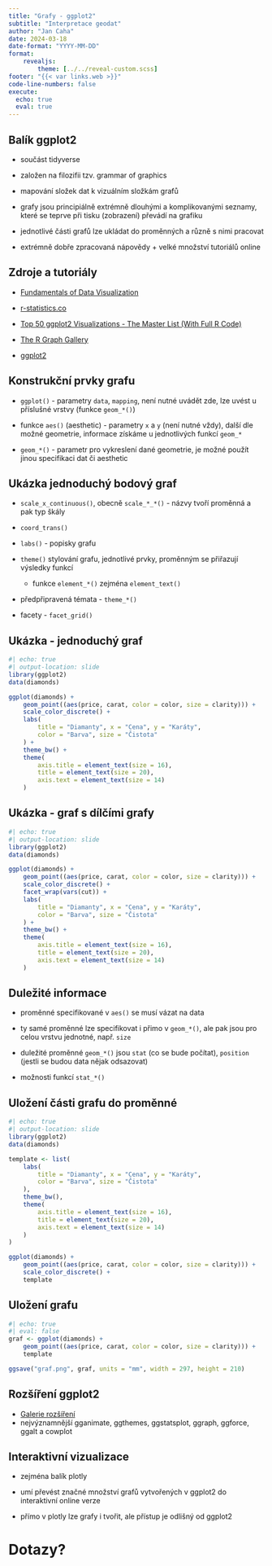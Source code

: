 ```yaml
---
title: "Grafy - ggplot2"
subtitle: "Interpretace geodat"
author: "Jan Caha"
date: 2024-03-18
date-format: "YYYY-MM-DD"
format: 
    revealjs:
        theme: [../../reveal-custom.scss]
footer: "{{< var links.web >}}"
code-line-numbers: false
execute:
  echo: true
  eval: true
---
```


## Balík ggplot2

- součást [tidyverse]{.software}

- založen na filozifii tzv. grammar of graphics

- mapování složek dat k vizuálním složkám grafů

- grafy jsou principiálně extrémně dlouhými a komplikovanými seznamy, které se teprve při tisku (zobrazení) převádí na grafiku

- jednotlivé části grafů lze ukládat do proměnných a různě s nimi pracovat

- extrémně dobře zpracovaná nápovědy + velké množství tutoriálů online


## Zdroje a tutoriály

- [Fundamentals of Data Visualization](https://serialmentor.com/dataviz/)

- [r-statistics.co](http://r-statistics.co/)

- [Top 50 ggplot2 Visualizations - The Master List (With Full R Code)](http://r-statistics.co/Top50-Ggplot2-Visualizations-MasterList-R-Code.html)

- [The R Graph Gallery](https://www.r-graph-gallery.com/)

- [ggplot2](https://ggplot2.tidyverse.org/)

## Konstrukční prvky grafu

- `ggplot()` - parametry `data`, `mapping`, není nutné uvádět zde, lze uvést u příslušné vrstvy (funkce `geom_*()`)

- funkce `aes()` (aesthetic) - parametry `x` a `y` (není nutné vždy), další dle možné geometrie, informace získáme u jednotlivých funkcí `geom_*`

- `geom_*()` - parametr pro vykreslení dané geometrie, je možné použít jinou specifikaci dat či aesthetic

## Ukázka jednoduchý bodový graf

- `scale_x_continuous()`, obecně `scale_*_*()` - názvy tvoří proměnná a pak typ škály

- `coord_trans()`

- `labs()` - popisky grafu

- `theme()` stylování grafu, jednotlivé prvky, proměnným se přiřazují výsledky funkcí 
   - funkce `element_*()` zejména `element_text()`

- předpřipravená témata - `theme_*()`

- facety - `facet_grid()`

## Ukázka - jednoduchý graf

```r
#| echo: true
#| output-location: slide
library(ggplot2)
data(diamonds)

ggplot(diamonds) +
    geom_point((aes(price, carat, color = color, size = clarity))) +
    scale_color_discrete() +
    labs(
        title = "Diamanty", x = "Cena", y = "Karáty",
        color = "Barva", size = "Čistota"
    ) +
    theme_bw() +
    theme(
        axis.title = element_text(size = 16),
        title = element_text(size = 20),
        axis.text = element_text(size = 14)
    )
```

## Ukázka - graf s dílčími grafy

```r
#| echo: true
#| output-location: slide
library(ggplot2)
data(diamonds)

ggplot(diamonds) +
    geom_point((aes(price, carat, color = color, size = clarity))) +
    scale_color_discrete() +
    facet_wrap(vars(cut)) +
    labs(
        title = "Diamanty", x = "Cena", y = "Karáty",
        color = "Barva", size = "Čistota"
    ) +
    theme_bw() +
    theme(
        axis.title = element_text(size = 16),
        title = element_text(size = 20),
        axis.text = element_text(size = 14)
    )
```

## Duležité informace

- proměnné specifikované v `aes()` se musí vázat na data

- ty samé proměnné lze specifikovat i přimo v `geom_*()`, ale pak jsou pro celou vrstvu jednotné, např. `size`

- duležité proměnné `geom_*()` jsou `stat` (co se bude počítat), `position` (jestli se budou data nějak odsazovat)

- možnosti funkcí `stat_*()`

## Uložení části grafu do proměnné

```r
#| echo: true
#| output-location: slide
library(ggplot2)
data(diamonds)

template <- list(
    labs(
        title = "Diamanty", x = "Cena", y = "Karáty",
        color = "Barva", size = "Čistota"
    ),
    theme_bw(),
    theme(
        axis.title = element_text(size = 16),
        title = element_text(size = 20),
        axis.text = element_text(size = 14)
    )
)

ggplot(diamonds) +
    geom_point((aes(price, carat, color = color, size = clarity))) +
    scale_color_discrete() +
    template

```

## Uložení grafu

```r
#| echo: true
#| eval: false
graf <- ggplot(diamonds) +
    geom_point((aes(price, carat, color = color, size = clarity))) +
    template

ggsave("graf.png", graf, units = "mm", width = 297, height = 210)
```

## Rozšíření ggplot2

- [Galerie rozšíření](https://exts.ggplot2.tidyverse.org/gallery/)
- nejvýznamnější [gganimate, ggthemes, ggstatsplot, ggraph, ggforce, ggalt]{.software} a [cowplot]{.software}

## Interaktivní vizualizace

- zejména balík [plotly]{.software}

- umí převést značné množství grafů vytvořených v [ggplot2]{.software} do interaktivní online verze

- přímo v [plotly]{.software} lze grafy i tvořit, ale přístup je odlišný od [ggplot2]{.software}


# Dotazy?{.center}